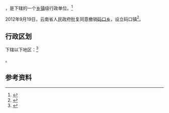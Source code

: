 {{中国乡级行政区|53/06/25/209/000}}

'''{{PAGENAMEBASE}}'''，是{{PRC admin/fullname|53/06/25/209/000|3}}下辖的一个[[乡镇|乡镇]]级行政单位。<ref>{{PRC admin/ref sgc|{{PRC admin/parent|53/06/25/209/000}}}}</ref>

2012年9月19日，云南省人民政府批复同意撤销[[码口乡|码口乡]]，设立码口镇<ref>{{Cite web |url=http://www.yn.gov.cn/yn_zwlanmu/qy/wj/yz/201211/t20121101_20780.html |title=云南省人民政府关于同意巧家县永善县绥江县水富县11个乡撤乡设镇的批复（云政复〔2012〕77号） |access-date=2017-09-08 |archive-url=https://web.archive.org/web/20170908201330/http://www.yn.gov.cn/yn_zwlanmu/qy/wj/yz/201211/t20121101_20780.html |archive-date=2017-09-08 |dead-url=yes }}</ref>。

== 行政区划 ==

{{PAGENAMEBASE}}下辖以下地区：<ref>{{PRC admin/ref sgc|53/06/25/209/000}}</ref>

{{PRC admin/children|53/06/25/209/000}}。

== 参考资料 ==

{{reflist}}

{{行政区划小作品}}
{{PRC admin/navcat|53/06/25/209/000}}